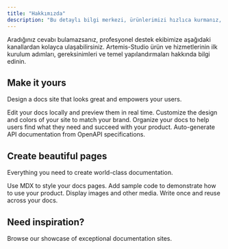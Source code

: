```yaml
---
title: "Hakkımızda"
description: "Bu detaylı bilgi merkezi, ürünlerimizi hızlıca kurmanız, gelişmiş özelliklerini yapılandırmanız ve projelerinizi verimli bir şekilde yönetmeniz için tasarlandı. Aradığınız her bilgi, en yüksek standartlarda hazırlanmış makalelerde yer almaktadır."
---
```


<Tip>
  Aradığınız cevabı bulamazsanız, profesyonel destek ekibimize aşağıdaki kanallardan kolayca ulaşabilirsiniz.
</Tip>

<Card title="Kurulum" icon="book" iconType="regular" horizontal href="/kurulum">
  Artemis-Studio ürün ve hizmetlerinin ilk kurulum adımları, gereksinimleri ve temel yapılandırmaları hakkında bilgi edinin.
</Card>

## Make it yours

Design a docs site that looks great and empowers your users.

<Columns cols={2}>
  <Card title="Edit locally" icon="pen-to-square" href="/development">
    Edit your docs locally and preview them in real time.
  </Card>
  <Card title="Customize your site" icon="palette" href="/essentials/settings">
    Customize the design and colors of your site to match your brand.
  </Card>
  <Card title="Set up navigation" icon="map" href="/essentials/navigation">
    Organize your docs to help users find what they need and succeed with your product.
  </Card>
  <Card title="API documentation" icon="terminal" href="/api-reference/introduction">
    Auto-generate API documentation from OpenAPI specifications.
  </Card>
</Columns>

## Create beautiful pages

Everything you need to create world-class documentation.

<Columns cols={2}>
  <Card title="Write with MDX" icon="pen-fancy" href="/essentials/markdown">
    Use MDX to style your docs pages.
  </Card>
  <Card title="Code samples" icon="code" href="/essentials/code">
    Add sample code to demonstrate how to use your product.
  </Card>
  <Card title="Images" icon="image" href="/essentials/images">
    Display images and other media.
  </Card>
  <Card title="Reusable snippets" icon="recycle" href="/essentials/reusable-snippets">
    Write once and reuse across your docs.
  </Card>
</Columns>

## Need inspiration?

<Card title="See complete examples" icon="stars" href="https://mintlify.com/customers">
  Browse our showcase of exceptional documentation sites.
</Card>